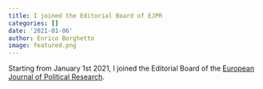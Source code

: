```yaml
---
title: I joined the Editorial Board of EJPR
categories: []
date: '2021-01-06'
author: Enrico Borghetto
image: featured.png
---
```

Starting from January 1st 2021, I joined the Editorial Board of the [European
Journal of Political Research](https://ejpr.onlinelibrary.wiley.com/hub/journal/14756765/homepage/editorialboard.html).
